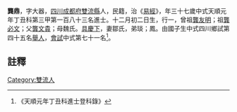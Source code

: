 {{明清人物信息框
| 姓名 = 龔鼎
| 原名 =
| 圖片名稱= 
| 圖片大小 =
| 圖片說明 = 
| 最高職務 =
| 國家 = 大明 
| 爵位 =
| 籍貫 = [[四川|四川]][[成都府|成都府]][[雙流縣|雙流縣]]
| 族裔 = 
| 旗籍 = 
| 字號 = 
| 諡號 =
| 出生日期 = 十二月初二日
| 出生地點 =
| 逝世日期 = 
| 逝世地點 =
| 墓葬 =
| 配偶 = 鄒氏
| 親屬 = 曾祖[[龔友明|龔友明]]，祖[[龔必文|龔必文]]，父[[龔文貴|龔文貴]]，母魏氏
| 出身 =
* 天順元年丁丑科進士
| 經歷 =
| 著作 =  
*
*
*
}}
'''龔鼎'''{{BD|1421年||1480年||}}，字大器，[[四川|四川]][[成都府|成都府]][[雙流縣|雙流縣]]人，民籍，治《[[易經|易經]]》，年三十七歲中式天順元年丁丑科第三甲第一百八十三名進士。十二月初二日生，行一，曾祖[[龔友明|龔友明]]；祖[[龔必文|龔必文]]；父[[龔文貴|龔文貴]]；母魏氏。[[具慶下|具慶下]]，妻鄒氏，弟琰；鳳。由國子生中式四川鄉試第四十五名[[舉人|舉人]]，[[會試|會試]]中式第七十一名<ref>《天順元年丁丑科進士登科錄》</ref>。
==註釋==
{{reflist}}
{{明朝人物小作品}}
{{天順元年丁丑科殿试金榜}}
[[Category:雙流人|Category:雙流人]]